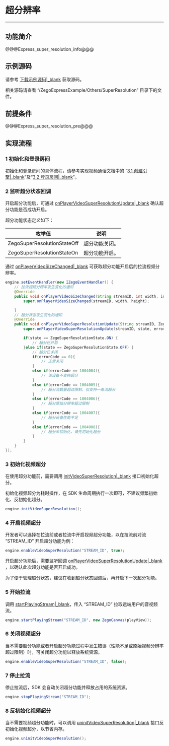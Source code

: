 # 超分辨率

- - - -

## 功能简介

@@@Express_super_resolution_info@@@


## 示例源码

请参考 [下载示例源码\|_blank](#3125) 获取源码。

相关源码请查看 “/ZegoExpressExample/Others/SuperResolution” 目录下的文件。

## 前提条件

@@@Express_super_resolution_pre@@@



## 实现流程

### 1 初始化和登录房间

初始化和登录房间的具体流程，请参考实现视频通话文档中的 “[3.1 创建引擎\|_blank](!Integration/Solution_Implementation#4_1)”及“[3.2 登录房间\|_blank](!Integration/Solution_Implementation#4_2)”。

### 2 监听超分状态回调

开启超分功能后，可通过 [onPlayerVideoSuperResolutionUpdate\|_blank](@onPlayerVideoSuperResolutionUpdate) 确认超分功能是否成功开启。

超分功能状态定义如下：

|枚举值|说明|
|-|-|
|ZegoSuperResolutionStateOff| 超分功能关闭。|
|ZegoSuperResolutionStateOn|超分功能开启。|

通过 [onPlayerVideoSizeChanged\|_blank](@onPlayerVideoSizeChanged) 可获取超分功能开启后的拉流视频分辨率。

```java
engine.setEventHandler(new IZegoEventHandler() {
    // 拉流视频分辨率发生变化的通知
    @Override
    public void onPlayerVideoSizeChanged(String streamID, int width, int height) {
        super.onPlayerVideoSizeChanged(streamID, width, height);

    }
    // 超分状态发生变化的通知
    @Override
    public void onPlayerVideoSuperResolutionUpdate(String streamID, ZegoSuperResolutionState state, int errorCode) {
        super.onPlayerVideoSuperResolutionUpdate(streamID, state, errorCode);

        if(state == ZegoSuperResolutionState.ON) {
            // 超分已开启
        }else if(state == ZegoSuperResolutionState.OFF) {
            // 超分已关闭
            if(errorCode == 0){
                // 正常关闭
            }
            else if(errorCode == 1004004){
                // 该设备不支持超分
            }
            else if(errorCode == 1004005){
                // 超分流数量超过限制，仅支持一条流超分
            }
            else if(errorCode == 1004006){
                // 超分原始分辨率超过限制
            }
            else if(errorCode == 1004007){
                // 超分设备性能不足
            }
            else if(errorCode == 1004008){
                // 超分未初始化，请先初始化超分
            }
        }
    }
});
```

### 3 初始化视频超分

在使用超分功能前，需要调用 [initVideoSuperResolution\|_blank](@initVideoSuperResolution) 接口初始化超分。

<div class = "mk-warning">

初始化视频超分为耗时操作，在 SDK 生命周期执行一次即可，不建议频繁初始化、反初始化超分。

</div>

```java
engine.initVideoSuperResolution();
```


### 4 开启视频超分

开发者可以选择在拉流前或者拉流中开启视频超分功能，以在拉流前对流 “STREAM_ID” 开启超分功能为例：

```java
engine.enableVideoSuperResolution("STREAM_ID", true);
```

开启超分功能后，需要监听回调 [onPlayerVideoSuperResolutionUpdate\|_blank](@onPlayerVideoSuperResolutionUpdate) ，以确认此次超分功能是否开启成功。

<div class = "mk-warning">

为了便于管理超分状态，建议在收到超分状态回调后，再开启下一次超分功能。

</div>

### 5 开始拉流

调用 [startPlayingStream\|_blank](@startPlayingStream)，传入 “STREAM_ID” 拉取远端用户的音视频流。

```java
engine.startPlayingStream("STREAM_ID", new ZegoCanvas(playView));
```

### 6 关闭视频超分

当不需要超分功能或者开启超分功能过程中发生错误（性能不足或原始视频分辨率超过限制）时，可关闭超分功能以释放系统资源。

```java
engine.enableVideoSuperResolution("STREAM_ID", false);
```

### 7 停止拉流

停止拉流后，SDK 会自动关闭超分功能并释放占用的系统资源。

```java
engine.stopPlayingStream("STREAM_ID");
```

### 8 反初始化视频超分

当不需要视频超分功能时，可以调用 [uninitVideoSuperResolution\|_blank](@uninitVideoSuperResolution) 接口反初始化视频超分，以节省内存。

```java
engine.uninitVideoSuperResolution();
```
